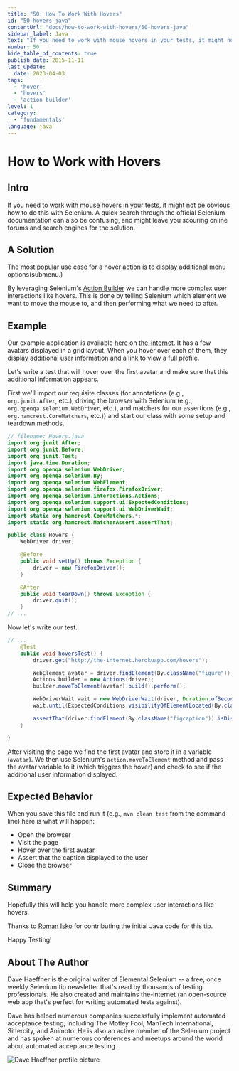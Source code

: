 ```yaml
---
title: "50: How To Work With Hovers"
id: "50-hovers-java"
contentUrl: "docs/how-to-work-with-hovers/50-hovers-java"
sidebar_label: Java
text: "If you need to work with mouse hovers in your tests, it might not be obvious how to do this with Selenium. A quick search through the official Selenium documentation can also be confusing, and might leave you scouring online forums and search engines for the solution."
number: 50
hide_table_of_contents: true
publish_date: 2015-11-11
last_update:
  date: 2023-04-03
tags:
  - 'hover'
  - 'hovers'
  - 'action builder'
level: 1
category:
  - 'fundamentals'
language: java
---
```


# How to Work with Hovers

## Intro

If you need to work with mouse hovers in your tests, it might not be obvious how to do this with Selenium. A quick search through the official Selenium documentation can also be confusing, and might leave you scouring online forums and search engines for the solution.

## A Solution

The most popular use case for a hover action is to display additional menu options(submenu.)

By leveraging Selenium's [Action Builder](https://seleniumhq.github.io/selenium/docs/api/java/org/openqa/selenium/interactions/Actions.html) we can handle more complex user interactions like hovers. This is done by telling Selenium which element we want to move the mouse to, and then performing what we need to after.

## Example

Our example application is available [here](http://the-internet.herokuapp.com/hovers) on [the-internet](http://github.com/tourdedave/the-internet). It has a few avatars displayed in a grid layout. When you hover over each of them, they display additional user information and a link to view a full profile.

Let's write a test that will hover over the first avatar and make sure that this additional information appears.

First we'll import our requisite classes (for annotations (e.g., `org.junit.After`, etc.), driving the browser with Selenium (e.g., `org.openqa.selenium.WebDriver`, etc.), and matchers for our assertions (e.g., `org.hamcrest.CoreMatchers`, etc.)) and start our class with some setup and teardown methods.

```java
// filename: Hovers.java
import org.junit.After;
import org.junit.Before;
import org.junit.Test;
import java.time.Duration;
import org.openqa.selenium.WebDriver;
import org.openqa.selenium.By;
import org.openqa.selenium.WebElement;
import org.openqa.selenium.firefox.FirefoxDriver;
import org.openqa.selenium.interactions.Actions;
import org.openqa.selenium.support.ui.ExpectedConditions;
import org.openqa.selenium.support.ui.WebDriverWait;
import static org.hamcrest.CoreMatchers.*;
import static org.hamcrest.MatcherAssert.assertThat;

public class Hovers {
    WebDriver driver;

    @Before
    public void setUp() throws Exception {
        driver = new FirefoxDriver();
    }

    @After
    public void tearDown() throws Exception {
        driver.quit();
    }
// ...
```

Now let's write our test.

```java
// ...
    @Test
    public void hoversTest() {
        driver.get("http://the-internet.herokuapp.com/hovers");

        WebElement avatar = driver.findElement(By.className("figure"));
        Actions builder = new Actions(driver);
        builder.moveToElement(avatar).build().perform();

        WebDriverWait wait = new WebDriverWait(driver, Duration.ofSeconds(5));
        wait.until(ExpectedConditions.visibilityOfElementLocated(By.className("figcaption")));

        assertThat(driver.findElement(By.className("figcaption")).isDisplayed(), is(Boolean.TRUE));
    }

}
```

After visiting the page we find the first avatar and store it in a variable (`avatar`). We then use Selenium's `action.moveToElement` method and pass the avatar variable to it (which triggers the hover) and check to see if the additional user information displayed.


## Expected Behavior

When you save this file and run it (e.g., `mvn clean test` from the command-line) here is what will happen:

+ Open the browser
+ Visit the page
+ Hover over the first avatar
+ Assert that the caption displayed to the user
+ Close the browser

## Summary

Hopefully this will help you handle more complex user interactions like hovers.

Thanks to [Roman Isko](https://github.com/RomanIsko) for contributing the initial Java code for this tip.

Happy Testing!

## About The Author

Dave Haeffner is the original writer of Elemental Selenium -- a free, once weekly Selenium tip newsletter that's read by thousands of testing professionals. He also created and maintains the-internet (an open-source web app that's perfect for writing automated tests against).

Dave has helped numerous companies successfully implement automated acceptance testing; including The Motley Fool, ManTech International, Sittercity, and Animoto. He is also an active member of the Selenium project and has spoken at numerous conferences and meetups around the world about automated acceptance testing.

![Dave Haeffner profile picture](/img/authors/dave-haeffner.jpeg#author-img 'a title')
